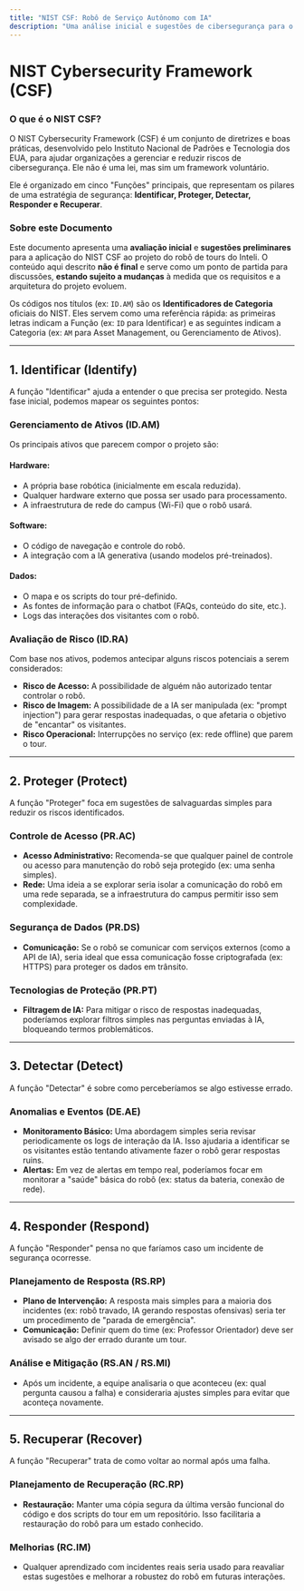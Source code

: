 ```yaml
---
title: "NIST CSF: Robô de Serviço Autônomo com IA"
description: "Uma análise inicial e sugestões de cibersegurança para o projeto do robô de tours do Inteli."
---
```


# NIST Cybersecurity Framework (CSF)

### O que é o NIST CSF?

O NIST Cybersecurity Framework (CSF) é um conjunto de diretrizes e boas práticas, desenvolvido pelo Instituto Nacional de Padrões e Tecnologia dos EUA, para ajudar organizações a gerenciar e reduzir riscos de cibersegurança. Ele não é uma lei, mas sim um framework voluntário.

Ele é organizado em cinco "Funções" principais, que representam os pilares de uma estratégia de segurança: **Identificar, Proteger, Detectar, Responder e Recuperar**.

### Sobre este Documento

Este documento apresenta uma **avaliação inicial** e **sugestões preliminares** para a aplicação do NIST CSF ao projeto do robô de tours do Inteli. O conteúdo aqui descrito **não é final** e serve como um ponto de partida para discussões, **estando sujeito a mudanças** à medida que os requisitos e a arquitetura do projeto evoluem.

Os códigos nos títulos (ex: `ID.AM`) são os **Identificadores de Categoria** oficiais do NIST. Eles servem como uma referência rápida: as primeiras letras indicam a Função (ex: `ID` para Identificar) e as seguintes indicam a Categoria (ex: `AM` para Asset Management, ou Gerenciamento de Ativos).

---

## 1. Identificar (Identify)

A função "Identificar" ajuda a entender o que precisa ser protegido. Nesta fase inicial, podemos mapear os seguintes pontos:

### Gerenciamento de Ativos (ID.AM)

Os principais ativos que parecem compor o projeto são:

#### **Hardware:**

- A própria base robótica (inicialmente em escala reduzida).
- Qualquer hardware externo que possa ser usado para processamento.
- A infraestrutura de rede do campus (Wi-Fi) que o robô usará.

#### **Software:**
  - O código de navegação e controle do robô.
  - A integração com a IA generativa (usando modelos pré-treinados).

#### **Dados:**
  - O mapa e os scripts do tour pré-definido.
  - As fontes de informação para o chatbot (FAQs, conteúdo do site, etc.).
  - Logs das interações dos visitantes com o robô.

### Avaliação de Risco (ID.RA)

Com base nos ativos, podemos antecipar alguns riscos potenciais a serem considerados:

- **Risco de Acesso:** A possibilidade de alguém não autorizado tentar controlar o robô.
- **Risco de Imagem:** A possibilidade de a IA ser manipulada (ex: "prompt injection") para gerar respostas inadequadas, o que afetaria o objetivo de "encantar" os visitantes.
- **Risco Operacional:** Interrupções no serviço (ex: rede offline) que parem o tour.

---

## 2. Proteger (Protect)

A função "Proteger" foca em sugestões de salvaguardas simples para reduzir os riscos identificados.

### Controle de Acesso (PR.AC)

- **Acesso Administrativo:** Recomenda-se que qualquer painel de controle ou acesso para manutenção do robô seja protegido (ex: uma senha simples).
- **Rede:** Uma ideia a se explorar seria isolar a comunicação do robô em uma rede separada, se a infraestrutura do campus permitir isso sem complexidade.

### Segurança de Dados (PR.DS)

- **Comunicação:** Se o robô se comunicar com serviços externos (como a API de IA), seria ideal que essa comunicação fosse criptografada (ex: HTTPS) para proteger os dados em trânsito.

### Tecnologias de Proteção (PR.PT)

- **Filtragem de IA:** Para mitigar o risco de respostas inadequadas, poderíamos explorar filtros simples nas perguntas enviadas à IA, bloqueando termos problemáticos.

---

## 3. Detectar (Detect)

A função "Detectar" é sobre como perceberíamos se algo estivesse errado.

### Anomalias e Eventos (DE.AE)

- **Monitoramento Básico:** Uma abordagem simples seria revisar periodicamente os logs de interação da IA. Isso ajudaria a identificar se os visitantes estão tentando ativamente fazer o robô gerar respostas ruins.
- **Alertas:** Em vez de alertas em tempo real, poderíamos focar em monitorar a "saúde" básica do robô (ex: status da bateria, conexão de rede).

---

## 4. Responder (Respond)

A função "Responder" pensa no que faríamos caso um incidente de segurança ocorresse.

### Planejamento de Resposta (RS.RP)

- **Plano de Intervenção:** A resposta mais simples para a maioria dos incidentes (ex: robô travado, IA gerando respostas ofensivas) seria ter um procedimento de "parada de emergência".
- **Comunicação:** Definir quem do time (ex: Professor Orientador) deve ser avisado se algo der errado durante um tour.

### Análise e Mitigação (RS.AN / RS.MI)

- Após um incidente, a equipe analisaria o que aconteceu (ex: qual pergunta causou a falha) e consideraria ajustes simples para evitar que aconteça novamente.

---

## 5. Recuperar (Recover)

A função "Recuperar" trata de como voltar ao normal após uma falha.

### Planejamento de Recuperação (RC.RP)

- **Restauração:** Manter uma cópia segura da última versão funcional do código e dos scripts do tour em um repositório. Isso facilitaria a restauração do robô para um estado conhecido.

### Melhorias (RC.IM)

- Qualquer aprendizado com incidentes reais seria usado para reavaliar estas sugestões e melhorar a robustez do robô em futuras interações.

